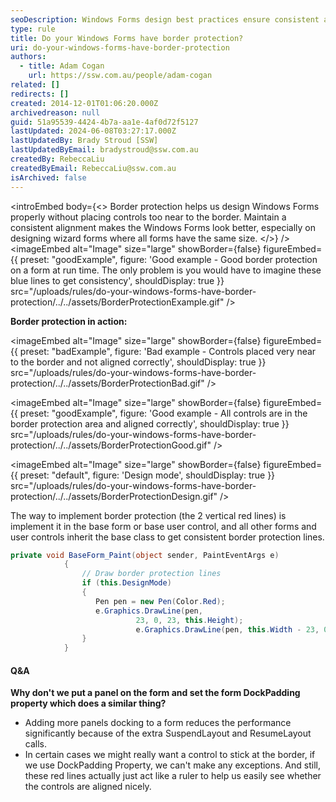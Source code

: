 ```yaml
---
seoDescription: Windows Forms design best practices ensure consistent alignment and border protection with red lines serving as a visual guide for perfect spacing.
type: rule
title: Do your Windows Forms have border protection?
uri: do-your-windows-forms-have-border-protection
authors:
  - title: Adam Cogan
    url: https://ssw.com.au/people/adam-cogan
related: []
redirects: []
created: 2014-12-01T01:06:20.000Z
archivedreason: null
guid: 51a95539-4424-4b7a-aa1e-4af0d72f5127
lastUpdated: 2024-06-08T03:27:17.000Z
lastUpdatedBy: Brady Stroud [SSW]
lastUpdatedByEmail: bradystroud@ssw.com.au
createdBy: RebeccaLiu
createdByEmail: RebeccaLiu@ssw.com.au
isArchived: false
---
```


<introEmbed
  body={<>
Border protection helps us design Windows Forms properly without placing controls too near to the border. Maintain a consistent alignment makes the Windows Forms look better, especially on designing wizard forms where all forms have the same size.
  </>}
/>
<imageEmbed
  alt="Image"
  size="large"
  showBorder={false}
  figureEmbed={{
    preset: "goodExample",
    figure: 'Good example - Good border protection on a form at run time. The only problem is you would have to imagine these blue lines to get consistency',
    shouldDisplay: true
  }}
  src="/uploads/rules/do-your-windows-forms-have-border-protection/../../assets/BorderProtectionExample.gif"
/>

**Border protection in action:**

<imageEmbed
  alt="Image"
  size="large"
  showBorder={false}
  figureEmbed={{
    preset: "badExample",
    figure: 'Bad example - Controls placed very near to the border and not aligned correctly',
    shouldDisplay: true
  }}
  src="/uploads/rules/do-your-windows-forms-have-border-protection/../../assets/BorderProtectionBad.gif"
/>

<imageEmbed
  alt="Image"
  size="large"
  showBorder={false}
  figureEmbed={{
    preset: "goodExample",
    figure: 'Good example - All controls are in the border protection area and aligned correctly',
    shouldDisplay: true
  }}
  src="/uploads/rules/do-your-windows-forms-have-border-protection/../../assets/BorderProtectionGood.gif"
/>


<imageEmbed
  alt="Image"
  size="large"
  showBorder={false}
  figureEmbed={{
    preset: "default",
    figure: 'Design mode',
    shouldDisplay: true
  }}
  src="/uploads/rules/do-your-windows-forms-have-border-protection/../../assets/BorderProtectionDesign.gif"
/>

The way to implement border protection (the 2 vertical red lines) is implement it in the base form or base user control, and all other forms and user controls inherit the base class to get consistent border protection lines.

```csharp
private void BaseForm_Paint(object sender, PaintEventArgs e)
            {
                // Draw border protection lines
                if (this.DesignMode)
                {
                   Pen pen = new Pen(Color.Red);
                   e.Graphics.DrawLine(pen,
                            23, 0, 23, this.Height);
                            e.Graphics.DrawLine(pen, this.Width - 23, 0, this.Width - 23, this.Height);
                }
            }
```

#### Q&A

**Why don't we put a panel on the form and set the form DockPadding property which does a similar thing?**

- Adding more panels docking to a form reduces the performance significantly because of the extra SuspendLayout and ResumeLayout calls.
- In certain cases we might really want a control to stick at the border, if we use DockPadding Property, we can't make any exceptions. And still, these red lines actually just act like a ruler to help us easily see whether the controls are aligned nicely.
